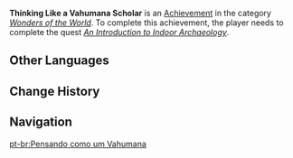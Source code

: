 {{Achievement Infobox
|title        = 
|id           = 81266
|order id     = 1252
|category     = Wonders of the World
|description  = The ink bottle has a fearsome power.
|requirements = Complete ''[[An Introduction to Indoor Archaeology]]''.
|primogems    = 5
|tracking     = 
|topic        = 
|quest        = Golden Slumber
|hidden       = 1
|type         = Quest
}}
'''Thinking Like a Vahumana Scholar''' is an [[Achievement]] in the category ''[[Wonders of the World]]''. To complete this achievement, the player needs to complete the quest ''[[An Introduction to Indoor Archaeology]]''.
<!--
==Gameplay Notes==

==Trivia==

==Video Guides==
{{EVT
|video1   = 
|caption1 = 
}}
-->
==Other Languages==
{{Other Languages
|en      = Thinking Like a Vahumana Scholar
|zhs     = 像因论派学者一样思考
|zhs_rm  = Xiàng Yīnlùn-pài Xuézhě Yīyàng Sīkǎo
|zht     = 像因論派學者一樣思考
|zht_rm  = Xiàng Yīnlùn-pài Xuézhě Yīyàng Sīkǎo
|zh_tl   = 
|ja      = 因論派の学者のように考える
|ja_rm   = Inronha no Gakusha no You ni Kangaeru{{Assumed}}
|ja_tl   = 
|ko      = 인론파 학자처럼 생각하기
|ko_rm   = Inronpa Hakjacheoreom Saenggakhagi
|ko_tl   = Thinking like a Vahumana Scholar
|es      = Pensando como {{MC|un etiólogo|una etióloga}}
|es_tl   = Thinking Like an {{MC|Etiologist|mf=1}}
|fr      = Comme {{MC|un chercheur|une chercheuse}} du Vahumana
|fr_tl   = Like a Vahumana Researcher
|ru      = Мыслить, как учёные из Вахуманы
|ru_tl   = Thinking Like Vahumana Scholars
|th      = คิดให้เหมือนกับนักวิชาการภาควิชาสมุฏฐานวิทยา
|th_rm   = 
|th_tl   = 
|vi      = Suy Nghĩ Như Học Giả Vahumana
|vi_tl   = 
|de      = Denk wie ein Gelehrter der Ursachenlehre
|de_tl   = Think Like a Scholar of the Theory of Causes
|id      = Berpikir Layaknya Vahumana
|id_tl   = Thinking Like Vahumana
|pt      = Pensando como {{MC|um|uma}} Vahumana
|pt_tl   = 
|tr      = Vahumana Alimi Gibi Düşünmek
|tr_tl   = 
|it      = Pensare come uno studioso della Vahumana
|it_tl   = 
}}

==Change History==
{{Change History|3.1}}
<!--
==References==
{{Reflist}}
-->
==Navigation==
{{Achievement Navbox}}

[[pt-br:Pensando como um Vahumana]]
